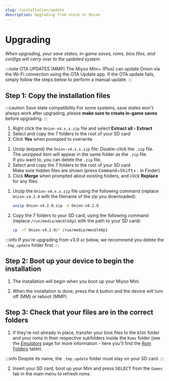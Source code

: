 ```yaml
---
slug: /installation/update
description: Upgrading from stock or Onion
---
```




# Upgrading


*When upgrading, your save states, in-game saves, roms, bios files, and
configs will carry over to the updated system.*

:::note OTA UPDATES (MMP)
The Miyoo Mini+ (Plus) can update Onion via the Wi-Fi connection using the OTA Update app. If the OTA update fails, simply follow the steps below to perform a manual update.
:::


## Step 1: Copy the installation files

:::caution Save state compatibility
For some systems, save states won't always work after upgrading,
please **make sure to create in-game saves** before upgrading.
:::

<Tabs groupId="os" queryString>
<TabItem value="win" label="Windows">


1. Right click the `Onion-v4.x.x.zip` file and select **Extract all** › **Extract**
2. Select and copy the 7 folders to the root of your SD card
3. Click **Yes** when prompted to overwrite


</TabItem>
<TabItem value="mac" label="Mac">


1. Unzip (expand) the `Onion-v4.x.x.zip` file: Double-click the `.zip` file.  
   The unzipped item will appear in the same folder as the `.zip` file.  
   If you want to, you can delete the `.zip` file.
2. Select and copy the 7 folders to the root of your SD card  
   Make sure hidden files are shown (press <kbd>Command</kbd>+<kbd>Shift</kbd>+<kbd>.</kbd> in Finder)
3. Click **Merge** when prompted about existing folders, and click **Replace** for any files.


</TabItem>
<TabItem value="linux" label="Linux">


1. Unzip the `Onion-v4.x.x.zip` file using the following command (replace `Onion-v4.2.0` with the filename of the zip you downloaded):

   ```sh
   unzip Onion-v4.2.0.zip -d Onion-v4.2.0
   ```

2. Copy the 7 folders to your SD card, using the following command (replace `/run/media/mmcblk0p1` with the path to your SD card):

   ```sh
   cp -rf Onion-v4.2.0/* /run/media/mmcblk0p1
   ```


</TabItem>
</Tabs>

:::info
If you're upgrading from v3.9 or below, we recommend you delete the `.tmp_update` folder first.
:::


## Step 2: Boot up your device to begin the installation

1. The installation will begin when you boot up your Miyoo Mini.

2. When the installation is done, press the <kbd>A</kbd> button and the device will turn off (MM) or reboot (MMP).


## Step 3: Check that your files are in the correct folders

1. If they're not already in place, transfer your bios files to the `BIOS` folder and your roms in their respective subfolders inside the `Roms` folder (see the *[Emulators](../emulators)* page for more information - here you'll find the [Rom Folders](../emulators/folders) table).

:::info
Despite its name, the `.tmp_update` folder must stay on your SD card.
:::

2. Insert your SD card, boot up your Mini and press <kbd>SELECT</kbd> from the `Games` tab in the main menu to refresh roms.
